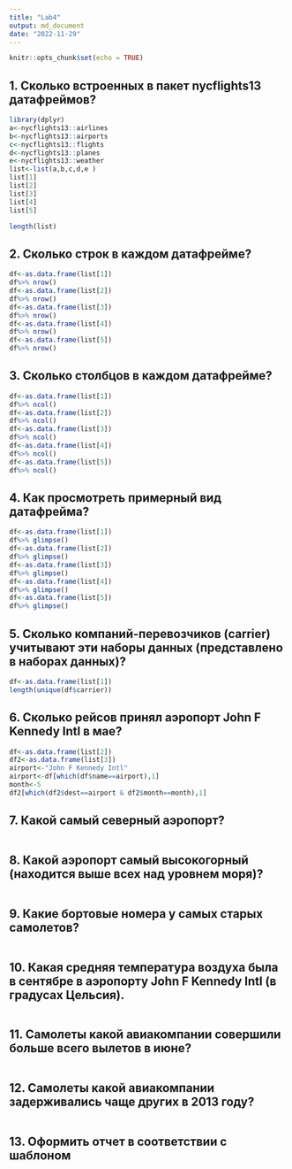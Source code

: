 ```yaml
---
title: "Lab4"
output: md_document
date: "2022-11-29"
---
```


```r
knitr::opts_chunk$set(echo = TRUE)
```







## 1. Сколько встроенных в пакет nycflights13 датафреймов?
```r
library(dplyr)
a<-nycflights13::airlines
b<-nycflights13::airports
c<-nycflights13::flights
d<-nycflights13::planes
e<-nycflights13::weather
list<-list(a,b,c,d,e )
list[1]
list[2]
list[3]
list[4]
list[5]

length(list)

```

## 2. Сколько строк в каждом датафрейме?
```r
df<-as.data.frame(list[1])
df%>% nrow()
df<-as.data.frame(list[2])
df%>% nrow()
df<-as.data.frame(list[3])
df%>% nrow()
df<-as.data.frame(list[4])
df%>% nrow()
df<-as.data.frame(list[5])
df%>% nrow()
```

## 3. Сколько столбцов в каждом датафрейме?

```r
df<-as.data.frame(list[1])
df%>% ncol()
df<-as.data.frame(list[2])
df%>% ncol()
df<-as.data.frame(list[3])
df%>% ncol()
df<-as.data.frame(list[4])
df%>% ncol()
df<-as.data.frame(list[5])
df%>% ncol()
```

## 4. Как просмотреть примерный вид датафрейма?

```r
df<-as.data.frame(list[1])
df%>% glimpse()
df<-as.data.frame(list[2])
df%>% glimpse()
df<-as.data.frame(list[3])
df%>% glimpse()
df<-as.data.frame(list[4])
df%>% glimpse()
df<-as.data.frame(list[5])
df%>% glimpse()
```

## 5. Сколько компаний-перевозчиков (carrier) учитывают эти наборы данных (представлено в наборах данных)?

```r
df<-as.data.frame(list[1])
length(unique(df$carrier))
```

## 6. Сколько рейсов принял аэропорт John F Kennedy Intl в мае?


```r
df<-as.data.frame(list[2])
df2<-as.data.frame(list[3])
airport<-"John F Kennedy Intl"
airport<-df[which(df$name==airport),1]
month<-5
df2[which(df2$dest==airport & df2$month==month),1]
```

## 7. Какой самый северный аэропорт?


```r

```

## 8. Какой аэропорт самый высокогорный (находится выше всех над уровнем моря)?
```r

```

## 9. Какие бортовые номера у самых старых самолетов?
```r

```

## 10. Какая средняя температура воздуха была в сентябре в аэропорту John F Kennedy Intl (в градусах Цельсия).
```r

```

## 11. Самолеты какой авиакомпании совершили больше всего вылетов в июне?

```r

```

## 12. Самолеты какой авиакомпании задерживались чаще других в 2013 году?

```r

```

## 13. Оформить отчет в соответствии с шаблоном

```r

```